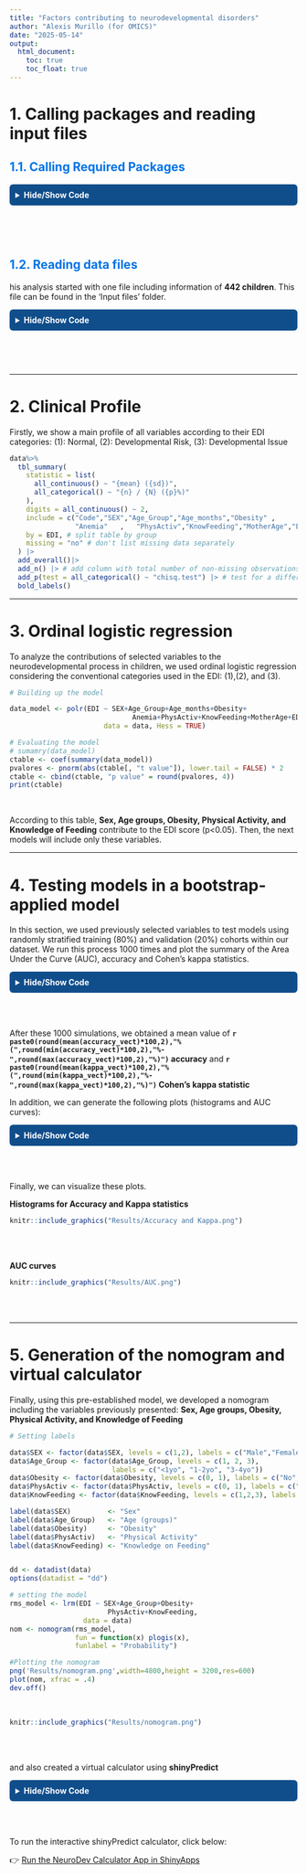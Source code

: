 ```yaml
---
title: "Factors contributing to neurodevelopmental disorders"
author: "Alexis Murillo (for OMICS)"
date: "2025-05-14"
output: 
  html_document:
    toc: true
    toc_float: true
---
```


<style>
h2 {
  color: #0073e6;
}
</style>

# 1. Calling packages and reading input files

## 1.1. Calling Required Packages

<details>
<summary style="background-color:#104E8B; color:white; padding:10px; border-radius:6px; cursor:pointer; font-weight:bold;">Hide/Show Code</summary>

```r
library(caret)
library(dplyr)
library(effects)
library(gtsummary)
library(MASS)
library(pROC)
library(readxl)
library(rmarkdown)
library(rms)
library(tidyverse)
set.seed(1233)

```
</details> 

<br> <br>
```r

```
## 1.2. Reading data files

his analysis started with one file including information of **442 children**. This file can be found in the 'Input files' folder.

<details>
<summary style="background-color:#104E8B; color:white; padding:10px; border-radius:6px; cursor:pointer; font-weight:bold;">Hide/Show Code</summary>
```r

#Loading expression data
read_excel('Input File/BASE_OF.xlsx')->data

#Formatting data
data%>%
  mutate(SEX=factor(SEX,levels=c('1','2')),
         Age_Group=factor(Age_Group,levels=c('1','2','3')),
         Age_months=as.numeric(Age_months),
         EDI=factor(EDI,levels=c('1','2','3')),
         Obesity=factor(Obesity,levels=c('0','1')),
         Anemia=factor(Anemia,levels=c('0','1')),
         PhysActiv=factor(PhysActiv,levels=c('0','1')),
         KnowFeeding=factor(KnowFeeding,levels=c('1','2','3')),
         MotherAge=as.numeric(MotherAge),
         EDULevel=factor(EDULevel,levels=c('1','2','3','4','5'))
         )->data
data->data_calculator

```
</details>

<br> <br>
```r

```
\newpage
___

# 2. Clinical Profile

Firstly, we show a main profile of all variables according to their EDI categories:
(1): Normal, (2): Developmental Risk, (3): Developmental Issue

```r
data%>%
  tbl_summary(      
    statistic = list(
      all_continuous() ~ "{mean} ({sd})",
      all_categorical() ~ "{n} / {N} ({p}%)"
    ),
    digits = all_continuous() ~ 2,
    include = c("Code","SEX","Age_Group","Age_months","Obesity" ,   
                "Anemia"   ,   "PhysActiv","KnowFeeding","MotherAge","EDULevel" ),
    by = EDI, # split table by group
    missing = "no" # don't list missing data separately
  ) |> 
  add_overall()|> 
  add_n() |> # add column with total number of non-missing observations
  add_p(test = all_categorical() ~ "chisq.test") |> # test for a difference between groups
  bold_labels()
```
\newpage
___

# 3. Ordinal logistic regression

To analyze the contributions of selected variables to the neurodevelopmental process in children, we used ordinal logistic regression considering the conventional categories used in the EDI: (1),(2), and (3).

```r

# Building up the model

data_model <- polr(EDI ~ SEX+Age_Group+Age_months+Obesity+
                              Anemia+PhysActiv+KnowFeeding+MotherAge+EDULevel,
                       data = data, Hess = TRUE)

# Evaluating the model
# sumamry(data_model)
ctable <- coef(summary(data_model))
pvalores <- pnorm(abs(ctable[, "t value"]), lower.tail = FALSE) * 2
ctable <- cbind(ctable, "p value" = round(pvalores, 4))
print(ctable)
```
<br>

According to this table, **Sex, Age groups, Obesity, Physical Activity, and Knowledge of Feeding** contribute to the EDI score (p<0.05). Then, the next models will include only these variables.

\newpage
___

# 4. Testing models in a bootstrap-applied model

In this section, we used previously selected variables to test models using randomly stratified training (80%) and validation (20%) cohorts within our dataset. We run this process 1000 times and plot the summary of the Area Under the Curve (AUC), accuracy and Cohen’s kappa statistics.

<details>
<summary style="background-color:#104E8B; color:white; padding:10px; border-radius:6px; cursor:pointer; font-weight:bold;">Hide/Show Code</summary>
```r
# Number of iterations
n_reps <- 1000

# Saving metrics
accuracy_vect <- numeric(n_reps)
kappa_vect <- numeric(n_reps)
labels_acu <- c()
pred_acu <- c()
probs_acu <- data.frame()

for (i in 1:n_reps) {
  
  # Random splitting training/validation cohorts
  trainIndex <- createDataPartition(data$EDI, p = 0.8, list = FALSE)
  training_data <- data[trainIndex, ]
  validation_data <- data[-trainIndex, ]
  
  # Traning the model
  data_model <- polr(EDI ~ SEX+Age_Group+Age_months+Obesity+
                              Anemia+PhysActiv+KnowFeeding+MotherAge+EDULevel,
                       data = training_data, Hess = TRUE)
  
  # Predicting results
  predictions <- predict(data_model, newdata = validation_data)
  probes <- predict(data_model, newdata = validation_data, type = "probs")
  
  # Evaluating parameters
  cm <- confusionMatrix(predictions, validation_data$EDI)
  accuracy_vect[i] <- cm$overall["Accuracy"]
  kappa_vect[i] <- cm$overall["Kappa"]
  
  # Saving results
  labels_acu <- c(labels_acu, as.character(validation_data$EDI))
  pred_acu <- c(pred_acu, as.character(predictions))
  probs_acu <- rbind(probs_acu, probes)
  
}

```
</details>
<br><br>

After these 1000 simulations, we obtained a mean value of **`r paste0(round(mean(accuracy_vect)*100,2),"% (",round(min(accuracy_vect)*100,2),"%-",round(max(accuracy_vect)*100,2),"%)")` accuracy** and **`r paste0(round(mean(kappa_vect)*100,2),"% (",round(min(kappa_vect)*100,2),"%-",round(max(kappa_vect)*100,2),"%)")` Cohen’s kappa statistic** 

In addition, we can generate the following plots (histograms and AUC curves):

<details>
<summary style="background-color:#104E8B; color:white; padding:10px; border-radius:6px; cursor:pointer; font-weight:bold;">Hide/Show Code</summary>
```r

# Histograms from Accuracy and Kappa 
png('Results/Accuracy and Kappa.png',width=3800,height = 2200,res=600)
par(mfrow = c(1, 2)) 
hist(accuracy_vect, main = "Accuracy Distribution", col = "lightblue")
hist(kappa_vect, main = "Kappa Distribution", col = "lightgreen")
dev.off()

# Generating AUC


# Checking labels
labels_factor <- factor(labels_acu, levels = levels(data$EDI))

# Using pROC
auc_multi <- multiclass.roc(response = labels_factor, predictor = as.matrix(probs_acu))



par(mfrow = c(1, 3))  

nivels <- levels(data$EDI)



#Saving plot
png('Results/AUC.png',width=5000,height = 2000,res=600)
par(mfrow = c(1, 3))
for (class in nivels) {
  
  # Setting Binary Labels (1 when it matches, 0 when it doesn't match)
  binary_response <- ifelse(labels_factor == class, 1, 0)
  
  if (length(unique(binary_response)) == 2) {
    
    # ROC_curve
    roc_class <- roc(binary_response, probs_acu[[class]])
    auc_value <- round(auc(roc_class), 3)
    
    # Plotting ROC
    plot(roc_class,
         main = paste("ROC - Class", class),
         col = "blue",
         lwd = 2)
    
    # Adding AUC values
    text(x = 0.4, y = 0.2, labels = paste("AUC =", round(auc_value,2)), col = "red", cex = 1.2)
    
    } else {
    cat("Class", class, "have insufficient data\n")
  }
}
dev.off()
```
</details>
<br><br>

Finally, we can visualize these plots.

**Histograms for Accuracy and Kappa statistics**

```r

knitr::include_graphics("Results/Accuracy and Kappa.png")

```
<br> <br>

**AUC curves**

```r

knitr::include_graphics("Results/AUC.png")

```
<br> <br>


\newpage
___

# 5. Generation of the nomogram and virtual calculator

Finally, using this pre-established model, we developed a nomogram including the variables previously presented: **Sex, Age groups, Obesity, Physical Activity, and Knowledge of Feeding**

```r
# Setting labels

data$SEX <- factor(data$SEX, levels = c(1,2), labels = c("Male","Female"))
data$Age_Group <- factor(data$Age_Group, levels = c(1, 2, 3), 
                         labels = c("<1yo", "1-2yo", "3-4yo"))
data$Obesity <- factor(data$Obesity, levels = c(0, 1), labels = c("No", "Yes"))
data$PhysActiv <- factor(data$PhysActiv, levels = c(0, 1), labels = c("No", "Yes"))
data$KnowFeeding <- factor(data$KnowFeeding, levels = c(1,2,3), labels = c("Low", "Intermediate","High"))

label(data$SEX)         <- "Sex"
label(data$Age_Group)   <- "Age (groups)"
label(data$Obesity)     <- "Obesity"
label(data$PhysActiv)   <- "Physical Activity"
label(data$KnowFeeding) <- "Knowledge on Feeding"


dd <- datadist(data)
options(datadist = "dd")

# setting the model
rms_model <- lrm(EDI ~ SEX+Age_Group+Obesity+
                        PhysActiv+KnowFeeding,
                  data = data)
nom <- nomogram(rms_model,
                fun = function(x) plogis(x),  
                funlabel = "Probability")

#Plotting the nomogram
png('Results/nomogram.png',width=4800,height = 3200,res=600)
plot(nom, xfrac = .4)
dev.off()
```
<br>
```r

knitr::include_graphics("Results/nomogram.png")

```
<br> <br>

and also created a virtual calculator using **shinyPredict**

<details>
<summary style="background-color:#104E8B; color:white; padding:10px; border-radius:6px; cursor:pointer; font-weight:bold;">Hide/Show Code</summary>
```r

 library(shiny) 
 library(ggplot2) 
 library(DT) 
 library(survival) 
 library(splines) 
 library(shinythemes) 
 library(ggthemes) 
 library(Epi) 
 # Load list of models 
 load(file="models.RData") 
 lv.malli.value<-as.character(seq(tmp.mallit)) 
 names(lv.malli.value)<-sapply(tmp.mallit,function(x){as.character(formula(x))[3]}) 
 tmp.dt.AIC<-data.frame(Model=sapply(tmp.mallit,function(x){as.character(formula(x))[3]}),
                                      AIC=sapply(tmp.mallit,function(x)AIC(x))) 
 tmp.dt.AIC<-tmp.dt.AIC[order(tmp.dt.AIC$AIC),] 
 tmp.dt.AIC$Relative.likelihood<-exp((tmp.dt.AIC$AIC[1]-tmp.dt.AIC$AIC)/2) 
 # Time variable name 
 lv.i.coxph<-sum(class(tmp.mallit[[1]])%in%'coxph') 
 lv.time<-gsub(x=strsplit(x=strsplit(x=as.character(formula(tmp.mallit[[1]]))[2],split = "\\(")[[1]][2],
                          split=",")[[1]][1],pattern = "\\)",replacement = "") 
 # X-variable names 
 tmp.otsikko<-names(tmp.mallit) 
 if(is.null(tmp.otsikko)){Models.otsikko<-paste0("Model ",seq(length(tmp.mallit)))} 
 if(!is.null(tmp.otsikko)){Models.otsikko<-ifelse(tmp.otsikko=="",paste0("Model ",seq(length(tmp.mallit))),tmp.otsikko)} 
 # Osa 1 loppu 
lv.xvars<-c("SEX", "Age_Group", "Obesity", "PhysActiv", "KnowFeeding")
# Osa 1A alku 
 # Data frame containing predictions 
 tee.dt<-function(input){ 
     lv.dt<-expand.grid( 
 # Osa 1A loppu 
SEX=factor(input$SEX,levels=c("Male","Female")),
Age_Group=factor(input$Age_Group,levels=c("<1yo","1-2yo","3-4yo")),
Obesity=factor(input$Obesity,levels=c("No","Yes")),
PhysActiv=factor(input$PhysActiv,levels=c("No","Yes")),
KnowFeeding=factor(input$KnowFeeding,levels=c("Low","Intermediate","High"))# Osa 2 alku 
     ) 
     lv.class<-class(tmp.mallit[[as.numeric(input$Model)]]) 
     if(sum(lv.class%in%"coxph")>0){ 
         lv.pred<-predict(tmp.mallit[[as.numeric(input$Model)]],newdata=lv.dt,se.fit = TRUE,type="survival") 
     } 
     if(sum(lv.class%in%c("lm","glm"))>0){lv.pred<-predict(tmp.mallit[[as.numeric(input$Model)]],newdata=lv.dt,se.fit = TRUE,type="response")} 
     lv.dt$Predicted<-lv.pred$fit 
     lv.dt$se.fit<-lv.pred$se.fit 
     lv.dt$Predicted.lo<-lv.pred$fit-1.96*lv.pred$se.fit 
     lv.dt$Predicted.hi<-lv.pred$fit+1.96*lv.pred$se.fit 
     if(sum(lv.class%in%"coxph")>0){ 
          lv.dt$Predicted.lo<-ifelse(lv.dt$Predicted.lo<0,0,lv.dt$Predicted.lo) 
      } 
     lv.dt 
 } 
 # Define UI for application that draws a histogram 
 ui <- fluidPage(theme = shinytheme( 
 "readable"), 
     # Application title 
     titlePanel( 
 "Neurodevelopmental disorder in Children"), 
     # Sidebar with a slider input 
     sidebarLayout( 
         sidebarPanel( 
             #textAreaInput("AddPlot",label="Add plot script",value="",rows=3), 
             #actionButton("Toteuta", label="Submit"), 
             radioButtons("Model",label="Select model", 
                              choices=lv.malli.value,inline=FALSE), 
             # Osa 2 loppu 
radioButtons(inputId="SEX", label="Sex",
 choices=c("Male"="Male","Female"="Female"), selected = "Male"),
radioButtons(inputId="Age_Group", label="Age (groups)",
 choices=c("<1yo"="<1yo","1-2yo"="1-2yo","3-4yo"="3-4yo"), selected = "<1yo"),
radioButtons(inputId="Obesity", label="Obesity",
 choices=c("No"="No","Yes"="Yes"), selected = "No"),
radioButtons(inputId="PhysActiv", label="Physical Activity",
 choices=c("No"="No","Yes"="Yes"), selected = "No"),
radioButtons(inputId="KnowFeeding", label="Knowledge on Feeding",
 choices=c("Low"="Low","Intermediate"="Intermediate","High"="High"), selected = "Low"),            # Osa 3 alku 
         ), 
         mainPanel( 
             tabsetPanel(id='tabs', 
                 tabPanel("Plot",plotOutput("distPlot")), 
                 tabPanel("Data", dataTableOutput("Data")), 
                tabPanel("Summary", verbatimTextOutput("Summary")), 
                 tabPanel("AIC", htmlOutput("AICTab")), 
                 tabPanel("Info",htmlOutput("Info")) 
         ) 
     ) 
 )) 
 # Define server logic required to draw a histogram 
 server <- function(input, output, session) { 
  
     output$distPlot <- renderPlot({ 
         tmp.dt<-tee.dt(input) 
         #browser()
         colore<-hsv(runif(1), 1, 1)
          lv.txt<-paste("lv.p1<-ggplot(tmp.dt,aes(x=1,y=Predicted))+geom_line(color=colore)+geom_point(color=colore)+
                        geom_errorbar(aes(ymin = tmp.dt$Predicted.lo, ymax = tmp.dt$Predicted.hi),width = 0.1,color=colore)+
                        geom_ribbon(aes(ymin = tmp.dt$Predicted.lo, ymax = tmp.dt$Predicted.hi), alpha=.2,color=colore)+
                        coord_flip()+theme_bw()+
                        geom_text(aes(x=1.2,y=Predicted),label=paste0(round(tmp.dt$Predicted,2),
                        ' (',round(tmp.dt$Predicted.lo,2),'-',
                        round(tmp.dt$Predicted.hi,2),')'),size=3.5)+
                        scale_x_continuous(name='',limits=c(0.5,1.5),breaks=c(0,2))+
                        scale_y_continuous(name='Prediction',limits=c(-0.2,1.2),breaks=c(0,0.25,0.5,0.75,1))") 
         
          eval(parse(text=lv.txt)) 
          
         input$Toteuta 

         lv.p1 
     },width=800,height=500,res=300) 
     output$Data<-DT::renderDataTable({ 
         tmp.dt<-tee.dt(input) 
     tmp.title<-'Data and predictions' 
 DT::datatable(tmp.dt,
                           extensions = 'Buttons',escape=TRUE,
                           options = list(
                             pageLength = 50,
                             dom = 'Blfrtip',
                             buttons = list(
                               list(extend = 'copy', title = tmp.title),
                               list(extend = 'csv', title = tmp.title),
                               list(extend = 'excel', title = tmp.title),
                               list(extend = 'pdf', title = tmp.title)
                             )
                           )) 
     }) 
     output$AICTab<- renderPrint({ 
       knitr::kable(tmp.dt.AIC,format='html',caption='Compring models with AIC') 
      }) 
     output$Summary<- renderPrint({ 
      if(sum(class(tmp.mallit[[as.numeric(input$Model)]])%in%"coxph")>0)lv.testi<-cox.zph(tmp.mallit[[as.numeric(input$Model)]]) 
     else{lv.testi<-NULL} 
         tmp.ulos.S<-list(summary(tmp.mallit[[as.numeric(input$Model)]]),lv.testi) 
          if(is.null(lv.testi)) {names(tmp.ulos.S)<-c('Model','')} 
          if(!is.null(lv.testi)) {names(tmp.ulos.S)<-c('Model','Testing PH assumption')} 
         cat("\n Current model:" ,Models.otsikko[as.numeric(input$Model)],"\n\n") 
         tmp.ulos.S 
     }) 
     output$Info<-renderText({ 
          HTML( scan(quiet=TRUE,file="ModelInfo.html",what=""))}) 
 } 
 # Run the application 
 shinyApp(ui = ui, server = server) 

# Using shinylive and 
shinylive::export(appdir = "ShinyApp", destdir = "site")
#httpuv::runStaticServer("docs")

```
</details>
<br>
<br>

To run the interactive shinyPredict calculator, click below:

👉 [Run the NeuroDev Calculator App in ShinyApps](https://omicsperulab.shinyapps.io/NeuroDev_Calculator/)
